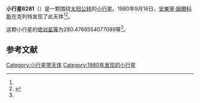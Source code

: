 {{Infobox planet
| bgcolour = #FFFFC0
| name = 6281 Strnad
| symbol = 
| image = 
| caption = 
| discovery = yes
| discovery_ref = 
| discoverer = [[安東寧·姆爾科斯|安東寧·姆爾科斯]]
| discovery_site = [[克列特|克列特]] 
| discovered = 1980年9月16日
| designations = yes
| mp_name = 
| named_after = 
| alt_names = 1980 SD/ 1972 VJ / 1976 SM5
| mp_category = [[主带小行星|主带小行星]]
| orbit_ref = <ref name="a">[http://ssd.jpl.nasa.gov/sbdb.cgi?sstr=6281 6281 Strnad] {{Wayback|url=http://ssd.jpl.nasa.gov/sbdb.cgi?sstr=6281 |date=20140925041523 }}，小行星數據庫瀏覽器（JPL Small-Body Database Browser）－[[美国国家航空航天局|美国国家航空航天局]]喷气推进实验室</ref>
| epoch = 2456400.5 (2013年4月18日更新)
| aphelion = {{convert|3.045488572824813|AU|km|3|abbr=on|lk=out}}
| perihelion = {{convert|2.132667477697958|AU|km|3|abbr=on}}
| semimajor = {{convert|2.589078025261385|AU|km|3|abbr=on}}
| eccentricity = 0.176283041
| period = 1521.654781 [[日|日]]<br />4.17[[儒略年|儒略年]]
| avg_speed = 
| inclination = 12.62655515121917
| asc_node = 19.05551759209843
| mean_anomaly = 
| arg_peri = 280.4768554077089
| satellites = 
| physical_characteristics = yes
| dimensions = 
| mass = 
| density = 
| surface_grav = 
| escape_velocity = 
| sidereal_day = 
| axial_tilt = 
| pole_ecliptic_lat = 
| pole_ecliptic_lon = 
| albedo = 
| temperatures= 
| temp_name1 = 
| mean_temp_1 = 
| max_temp_1 = 
| temp_name2 = 
| max_temp_2 = 
| spectral_type = 
| abs_magnitude = 280.4768554077089
}}

'''小行星6281'''（{{lang-en|6281 Strnad}}）是一颗围绕[[太阳|太阳]][[公转|公转]]的[[小行星|小行星]]。1980年9月16日，[[安東寧·姆爾科斯|安東寧·姆爾科斯]]在克列特发现了此天体<ref name="a" /><ref>{{cite news|title=小行星列表|url=http://cfa-www.harvard.edu/iau/lists/NumberedMPs.txt|accessdate=2013-07-08|newspaper=哈佛大学|archive-date=2008-05-17|archive-url=https://web.archive.org/web/20080517010638/http://cfa-www.harvard.edu/iau/lists/NumberedMPs.txt|dead-url=no}}</ref>。

这颗小行星的[[绝对星等|绝对星等]]为280.4768554077089等<ref name="a" />。

==参考文献==
{{reflist}}
{{Minor Planet Number|[[小行星6280|小行星6280]]|[[小行星6282|小行星6282]]}}

{{小天体}}

[[Category:小行星带天体|Category:小行星带天体]]
[[Category:1980年发现的小行星|Category:1980年发现的小行星]]

{{asteroid-stub}}